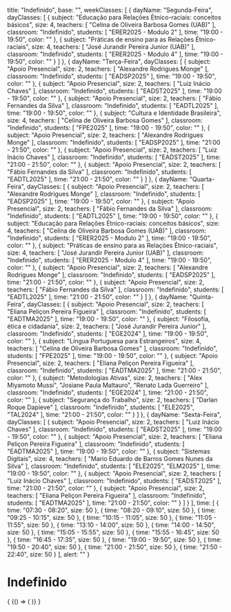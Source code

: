   title: "Indefinido",
  base: "",
  weekClasses: [
    {
      dayName: "Segunda-Feira",
      dayClasses: [
        {
          subject: "Educação para Relações Étnico-raciais: conceitos básicos",
          size: 4,
          teachers: [
            "Celina de Oliveira Barbosa Gomes (UAB)"
          ],
          classroom: "Indefinido",
          students: [
            "ERER2025 - Modulo 2"
          ],
          time: "19:00 - 19:50",
          color: ""
        },
        {
          subject: "Práticas de ensino para as Relações Étnico-raciais",
          size: 4,
          teachers: [
            "José Jurandir Pereira Junior (UAB)"
          ],
          classroom: "Indefinido",
          students: [
            "ERER2025 - Modulo 4"
          ],
          time: "19:00 - 19:50",
          color: ""
        }
      ]
    },
    {
      dayName: "Terça-Feira",
      dayClasses: [
        {
          subject: "Apoio Presencial",
          size: 2,
          teachers: [
            "Alexandre Rodrigues Monge"
          ],
          classroom: "Indefinido",
          students: [
            "EADSP2025"
          ],
          time: "19:00 - 19:50",
          color: ""
        },
        {
          subject: "Apoio Presencial",
          size: 2,
          teachers: [
            "Luiz Inácio Chaves"
          ],
          classroom: "Indefinido",
          students: [
            "EADST2025"
          ],
          time: "19:00 - 19:50",
          color: ""
        },
        {
          subject: "Apoio Presencial",
          size: 2,
          teachers: [
            "Fábio Fernandes da Silva"
          ],
          classroom: "Indefinido",
          students: [
            "EADTL2025"
          ],
          time: "19:00 - 19:50",
          color: ""
        },
        {
          subject: "Cultura e Identidade Brasileira",
          size: 4,
          teachers: [
            "Celina de Oliveira Barbosa Gomes"
          ],
          classroom: "Indefinido",
          students: [
            "FPE2025"
          ],
          time: "19:00 - 19:50",
          color: ""
        },
        {
          subject: "Apoio Presencial",
          size: 2,
          teachers: [
            "Alexandre Rodrigues Monge"
          ],
          classroom: "Indefinido",
          students: [
            "EADSP2025"
          ],
          time: "21:00 - 21:50",
          color: ""
        },
        {
          subject: "Apoio Presencial",
          size: 2,
          teachers: [
            "Luiz Inácio Chaves"
          ],
          classroom: "Indefinido",
          students: [
            "EADST2025"
          ],
          time: "21:00 - 21:50",
          color: ""
        },
        {
          subject: "Apoio Presencial",
          size: 2,
          teachers: [
            "Fábio Fernandes da Silva"
          ],
          classroom: "Indefinido",
          students: [
            "EADTL2025"
          ],
          time: "21:00 - 21:50",
          color: ""
        }
      ]
    },
    {
      dayName: "Quarta-Feira",
      dayClasses: [
        {
          subject: "Apoio Presencial",
          size: 2,
          teachers: [
            "Alexandre Rodrigues Monge"
          ],
          classroom: "Indefinido",
          students: [
            "EADSP2025"
          ],
          time: "19:00 - 19:50",
          color: ""
        },
        {
          subject: "Apoio Presencial",
          size: 2,
          teachers: [
            "Fábio Fernandes da Silva"
          ],
          classroom: "Indefinido",
          students: [
            "EADTL2025"
          ],
          time: "19:00 - 19:50",
          color: ""
        },
        {
          subject: "Educação para Relações Étnico-raciais: conceitos básicos",
          size: 4,
          teachers: [
            "Celina de Oliveira Barbosa Gomes (UAB)"
          ],
          classroom: "Indefinido",
          students: [
            "ERER2025 - Modulo 2"
          ],
          time: "19:00 - 19:50",
          color: ""
        },
        {
          subject: "Práticas de ensino para as Relações Étnico-raciais",
          size: 4,
          teachers: [
            "José Jurandir Pereira Junior (UAB)"
          ],
          classroom: "Indefinido",
          students: [
            "ERER2025 - Modulo 4"
          ],
          time: "19:00 - 19:50",
          color: ""
        },
        {
          subject: "Apoio Presencial",
          size: 2,
          teachers: [
            "Alexandre Rodrigues Monge"
          ],
          classroom: "Indefinido",
          students: [
            "EADSP2025"
          ],
          time: "21:00 - 21:50",
          color: ""
        },
        {
          subject: "Apoio Presencial",
          size: 2,
          teachers: [
            "Fábio Fernandes da Silva"
          ],
          classroom: "Indefinido",
          students: [
            "EADTL2025"
          ],
          time: "21:00 - 21:50",
          color: ""
        }
      ]
    },
    {
      dayName: "Quinta-Feira",
      dayClasses: [
        {
          subject: "Apoio Presencial",
          size: 2,
          teachers: [
            "Eliana Peliçon Pereira Figueira"
          ],
          classroom: "Indefinido",
          students: [
            "EADTMA2025"
          ],
          time: "19:00 - 19:50",
          color: ""
        },
        {
          subject: "Filosofia, ética e cidadania",
          size: 2,
          teachers: [
            "José Jurandir Pereira Junior"
          ],
          classroom: "Indefinido",
          students: [
            "EGE2024"
          ],
          time: "19:00 - 19:50",
          color: ""
        },
        {
          subject: "Língua Portuguesa para Estrangeiros",
          size: 4,
          teachers: [
            "Celina de Oliveira Barbosa Gomes"
          ],
          classroom: "Indefinido",
          students: [
            "FPE2025"
          ],
          time: "19:00 - 19:50",
          color: ""
        },
        {
          subject: "Apoio Presencial",
          size: 2,
          teachers: [
            "Eliana Peliçon Pereira Figueira"
          ],
          classroom: "Indefinido",
          students: [
            "EADTMA2025"
          ],
          time: "21:00 - 21:50",
          color: ""
        },
        {
          subject: "Metodologias Ativas",
          size: 2,
          teachers: [
            "Alex Miyamoto Mussi",
            "Josiane Paula Maltauro",
            "Renato Lada Guerreiro"
          ],
          classroom: "Indefinido",
          students: [
            "EGE2024"
          ],
          time: "21:00 - 21:50",
          color: ""
        },
        {
          subject: "Segurança do Trabalho",
          size: 2,
          teachers: [
            "Darlan Roque Dapieve"
          ],
          classroom: "Indefinido",
          students: [
            "ELE2025",
            "TAL2024"
          ],
          time: "21:00 - 21:50",
          color: ""
        }
      ]
    },
    {
      dayName: "Sexta-Feira",
      dayClasses: [
        {
          subject: "Apoio Presencial",
          size: 2,
          teachers: [
            "Luiz Inácio Chaves"
          ],
          classroom: "Indefinido",
          students: [
            "EADST2025"
          ],
          time: "19:00 - 19:50",
          color: ""
        },
        {
          subject: "Apoio Presencial",
          size: 2,
          teachers: [
            "Eliana Peliçon Pereira Figueira"
          ],
          classroom: "Indefinido",
          students: [
            "EADTMA2025"
          ],
          time: "19:00 - 19:50",
          color: ""
        },
        {
          subject: "Sistemas Digitais",
          size: 4,
          teachers: [
            "Mario Eduardo de Barros Gomes Nunes da Silva"
          ],
          classroom: "Indefinido",
          students: [
            "ELE2025",
            "ELM2025"
          ],
          time: "19:00 - 19:50",
          color: ""
        },
        {
          subject: "Apoio Presencial",
          size: 2,
          teachers: [
            "Luiz Inácio Chaves"
          ],
          classroom: "Indefinido",
          students: [
            "EADST2025"
          ],
          time: "21:00 - 21:50",
          color: ""
        },
        {
          subject: "Apoio Presencial",
          size: 2,
          teachers: [
            "Eliana Peliçon Pereira Figueira"
          ],
          classroom: "Indefinido",
          students: [
            "EADTMA2025"
          ],
          time: "21:00 - 21:50",
          color: ""
        }
      ]
    }
  ],
  time: [
    {
      time: "07:30 - 08:20",
      size: 50
    },
    {
      time: "08:20 - 09:10",
      size: 50
    },
    {
      time: "09:25 - 10:15",
      size: 50
    },
    {
      time: "10:15 - 11:05",
      size: 50
    },
    {
      time: "11:05 - 11:55",
      size: 50
    },
    {
      time: "13:10 - 14:00",
      size: 50
    },
    {
      time: "14:00 - 14:50",
      size: 50
    },
    {
      time: "15:05 - 15:55",
      size: 50
    },
    {
      time: "15:55 - 16:45",
      size: 50
    },
    {
      time: "16:45 - 17:35",
      size: 50
    },
    {
      time: "19:00 - 19:50",
      size: 50
    },
    {
      time: "19:50 - 20:40",
      size: 50
    },
    {
      time: "21:00 - 21:50",
      size: 50
    },
    {
      time: "21:50 - 22:40",
      size: 50
    }
  ],
  alert: ""
}

# Indefinido

<div>
  {
    <BrowserOnly>
      {() => (
        <Grid
          title={data.title}
          weekClasses={data.weekClasses}
          time={data.time}
        />
      )}
    </BrowserOnly>
  }
</div>
